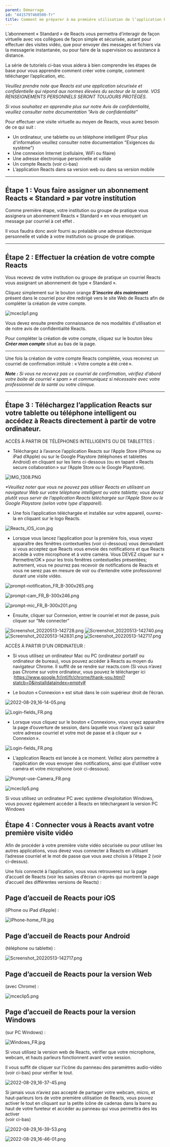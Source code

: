 ```yaml
---
parent: Démarrage
id: "4415797460500-fr"
title: Comment me préparer à ma première utilisation de l’application Reacts avec mon abonnement « Standard »
---
```

L’abonnement « Standard » de Reacts vous permettra d’interagir de façon virtuelle avec vos collègues de façon simple et sécurisée, autant pour effectuer des visites vidéo, que pour envoyer des messages et fichiers via la messagerie instantanée, ou pour faire de la supervision ou assistance à distance.

La série de tutoriels ci-bas vous aidera à bien comprendre les étapes de base pour vous apprendre comment créer votre compte, comment télécharger l’application, etc.

_Veuillez prendre note que Reacts est une application sécurisée et confidentielle qui répond aux normes élevées du secteur de la santé. VOS RENSEIGNEMENTS PERSONNELS SERONT TOUJOURS PROTÉGÉS._

_Si vous souhaitez en apprendre plus sur notre Avis de confidentialité, veuillez consulter notre documentation "Avis de confidentialité"_

Pour effectuer une visite virtuelle au moyen de Reacts, vous aurez besoin de ce qui suit :

*   Un ordinateur, une tablette ou un téléphone intelligent (Pour plus d'information veuillez consulter notre documentation "Exigences du système")
*   Une connexion Internet (cellulaire, WiFi ou filaire)
*   Une adresse électronique personnelle et valide
*   Un compte Reacts (voir ci-bas)
*   L’application Reacts dans sa version web ou dans sa version mobile

* * *

Étape 1 : Vous faire assigner un abonnement Reacts « Standard » par votre institution
-------------------------------------------------------------------------------------

Comme première étape, votre institution ou groupe de pratique vous assignera un abonnement Reacts « Standard » en vous envoyant un message par courriel à cet effet .

Il vous faudra donc avoir fourni au préalable une adresse électronique personnelle et valide à votre institution ou groupe de pratique.

* * *

Étape 2 : Effectuer la création de votre compte Reacts
------------------------------------------------------

Vous recevez de votre institution ou groupe de pratique un courriel Reacts vous assignant un abonnement de type « Standard ».

Cliquez simplement sur le bouton orange **_S’inscrire dès maintenant_** présent dans le courriel pour être redirigé vers le site Web de Reacts afin de compléter la création de votre compte.

![mceclip1.png](@assets/attachments/9438426935581.png)

Vous devez ensuite prendre connaissance de nos modalités d'utilisation et de notre avis de confidentialité Reacts.

Pour compléter la création de votre compte, cliquez sur le bouton bleu **_Créer mon compte_** situé au bas de la page.

* * *

Une fois la création de votre compte Reacts complétée, vous recevrez un courriel de confirmation intitulé : « Votre compte a été créé ».

**_Note :_** _Si vous ne recevez pas ce courriel de confirmation, vérifiez d’abord votre boite de courriel « spam » et communiquez si nécessaire avec votre professionnel de la santé ou votre clinique._

* * *

Étape 3 : Téléchargez l’application Reacts sur votre tablette ou téléphone intelligent ou accédez à Reacts directement à partir de votre ordinateur.
----------------------------------------------------------------------------------------------------------------------------------------------------

ACCÈS À PARTIR DE TÉLÉPHONES INTELLIGENTS OU DE TABLETTES :

*   Téléchargez à l’avance l’application Reacts sur l’Apple Store (iPhone ou iPad d’Apple) ou sur le Google Playstore (téléphones et tablettes Android) en cliquant sur les liens ci-dessous (ou en tapant « Reacts secure collaboration » sur l’Apple Store ou le Google Playstore).

![IMG_1308.PNG](@assets/attachments/IMG_1308.PNG)

_\*Veuillez noter que vous ne pouvez pas utiliser Reacts en utilisant un navigateur Web sur votre téléphone intelligent ou votre tablette; vous devez plutôt vous servir de l’application Reacts téléchargée sur l’Apple Store ou le Google Playstore (selon votre type d’appareil)._

*   Une fois l’application téléchargée et installée sur votre appareil, ouvrez-la en cliquant sur le logo Reacts.

![Reacts_iOS_icon.jpg](@assets/attachments/Reacts_iOS_icon.jpg)

*   Lorsque vous lancez l’application pour la première fois, vous voyez apparaître des fenêtres contextuelles (voir ci-dessous) vous demandant si vous acceptez que Reacts vous envoie des notifications et que Reacts accède à votre microphone et à votre caméra. Vous DEVEZ cliquer sur « Permettre/OK » pour les trois fenêtres contextuelles présentées; autrement, vous ne pourrez pas recevoir de notifications de Reacts et vous ne serez pas en mesure de voir ou d’entendre votre professionnel durant une visite vidéo.

![prompt-notification_FR_B-300x265.png](@assets/attachments/prompt-notification_FR_B-300x265.png)

![prompt-cam_FR_B-300x246.png](@assets/attachments/prompt-cam_FR_B-300x246.png)

![prompt-mic_FR_B-300x201.png](@assets/attachments/prompt-mic_FR_B-300x201.png)

*   Ensuite, cliquer sur Connexion, entrer le courriel et mot de passe, puis cliquer sur "Me connecter"

![Screenshot_20220513-142728.png](@assets/attachments/Screenshot_20220513-142728.png)    ![Screenshot_20220513-142740.png](@assets/attachments/Screenshot_20220513-142740.png)    ![Screenshot_20220513-142831.png](@assets/attachments/Screenshot_20220513-142831.png)    ![Screenshot_20220513-142717.png](@assets/attachments/Screenshot_20220513-142717.png)

ACCÈS À PARTIR D’UN ORDINATEUR :

*   Si vous utilisez un ordinateur Mac ou PC (ordinateur portatif ou ordinateur de bureau), vous pouvez accéder à Reacts au moyen du navigateur Chrome. Il suffit de se rendre sur reacts.com (Si vous n’avez pas Chrome sur votre ordinateur, vous pouvez le télécharger ici :https://www.google.fr/intl/fr/chrome/thank-you.html?statcb=0&installdataindex=empty#

*   Le bouton « Connexion » est situé dans le coin supérieur droit de l’écran.

![2022-08-29_16-14-05.png](@assets/attachments/2022-08-29_16-14-05.png)

![Login-fields_FR.png](@assets/attachments/Login-fields_FR.png)

*   Lorsque vous cliquez sur le bouton « Connexion», vous voyez apparaître la page d’ouverture de session, dans laquelle vous n’avez qu’à saisir votre adresse courriel et votre mot de passe et à cliquer sur « Connexion ».

![Login-fields_FR.png](@assets/attachments/Login-fields_FR.png)

*   L’application Reacts est lancée à ce moment. Veillez alors permettre à l’application de vous envoyer des notifications, ainsi que d’utiliser votre caméra et votre microphone (voir ci-dessous).

![Prompt-use-Camera_FR.png](@assets/attachments/9435829712285.png)

![mceclip5.png](@assets/attachments/9436333301917.png)

Si vous utilisez un ordinateur PC avec système d’exploitation Windows, vous pouvez également accéder à Reacts en téléchargeant la version PC Windows

Étape 4 : Connecter vous à Reacts avant votre première visite vidéo
-------------------------------------------------------------------

Afin de procéder à votre première visite vidéo sécurisée ou pour utiliser les autres applications, vous devez vous connecter à Reacts en utilisant l’adresse courriel et le mot de passe que vous avez choisis à l’étape 2 (voir ci-dessus).

Une fois connecté à l’application, vous vous retrouverez sur la page d’accueil de Reacts (voir les saisies d’écran ci-après qui montrent la page d’accueil des différentes versions de Reacts) :

Page d’accueil de Reacts pour iOS
---------------------------------

(iPhone ou iPad d’Apple) :

![iPhone-home_FR.jpg](@assets/attachments/iPhone-home_FR.jpg)

Page d’accueil de Reacts pour Android
-------------------------------------

(téléphone ou tablette) :

![Screenshot_20220513-142717.png](@assets/attachments/Screenshot_20220513-142717.png)

Page d’accueil de Reacts pour la version Web
--------------------------------------------

(avec Chrome) :

![mceclip5.png](@assets/attachments/9436333301917.png)

Page d’accueil de Reacts pour la version Windows
------------------------------------------------

(sur PC Windows) :

![Windows_FR.jpg](@assets/attachments/9436384791837.png)

Si vous utilisez la version web de Reacts, vérifier que votre microphone, webcam, et hauts parleurs fonctionnent avant votre session.

Il vous suffit de cliquer sur l’icône du panneau des paramètres audio-vidéo (voir ci-bas) pour vérifier le tout.

![2022-08-29_16-37-45.png](@assets/attachments/2022-08-29_16-37-45.png)

Si jamais vous n’aviez pas accepté de partager votre webcam, micro, et haut-parleurs lors de votre première utilisation de Reacts, vous pouvez activer le tout en cliquant sur la petite icône de cadenas dans la barre au haut de votre fureteur et accéder au panneau qui vous permettra des les activer  
(voir ci-bas)

![2022-08-29_16-39-53.png](@assets/attachments/2022-08-29_16-39-53.png)

![2022-08-29_16-46-01.png](@assets/attachments/2022-08-29_16-46-01.png)
